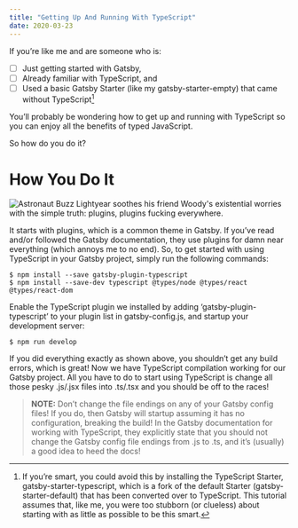 ```yaml
---
title: "Getting Up And Running With TypeScript"
date: 2020-03-23
---
```


If you’re like me and are someone who is:
 - [ ] Just getting started with Gatsby,
 - [ ] Already familiar with TypeScript, and
 - [ ] Used a basic Gatsby Starter (like my gatsby-starter-empty) that came
    without TypeScript[^1]

You’ll probably be wondering how to get up and running with TypeScript so you
can enjoy all the benefits of typed JavaScript.

So how do you do it?

# How You Do It

<img src="PluginsFuckingEverywhere.jpg"
     alt="Astronaut Buzz Lightyear soothes his friend Woody's existential worries with the simple truth: plugins, plugins fucking everywhere."
     title="Something about plugins just rubs me the wrong way. Then again, I have issues with JavaScript in general..." />


It starts with plugins, which is a common theme in Gatsby. If you’ve read
and/or followed the Gatsby documentation, they use plugins for damn near
everything (which annoys me to no end). So, to get started with using
TypeScript in your Gatsby project, simply run the following commands:

```
$ npm install --save gatsby-plugin-typescript
$ npm install --save-dev typescript @types/node @types/react @types/react-dom
```

Enable the TypeScript plugin we installed by adding
‘gatsby-plugin-typescript’ to your plugin list in gatsby-config.js, and
startup your development server:

```
$ npm run develop
```

If you did everything exactly as shown above, you shouldn’t get any build
errors, which is great! Now we have TypeScript compilation working for our
Gatsby project. All you have to do to start using TypeScript is change all
those pesky .js/.jsx files into .ts/.tsx and you should be off to the races!

> __NOTE:__ Don’t change the file endings on any of your Gatsby config files! If
> you do, then Gatsby will startup assuming it has no configuration, breaking
> the build! In the Gatsby documentation for working with TypeScript, they
> explicitly state that you should not change the Gatsby config file endings
> from .js to .ts, and it’s (usually) a good idea to heed the docs!


[^1]:
    If you’re smart, you could avoid this by installing the TypeScript Starter,
    gatsby-starter-typescript, which is a fork of the default Starter
    (gatsby-starter-default) that has been converted over to TypeScript. This
    tutorial assumes that, like me, you were too stubborn (or clueless) about
    starting with as little as possible to be this smart.
